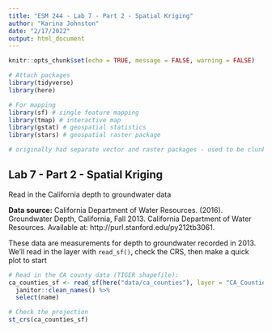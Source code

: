 ```yaml
---
title: "ESM 244 - Lab 7 - Part 2 - Spatial Kriging"
author: "Karina Johnston"
date: "2/17/2022"
output: html_document
---
```


```r
knitr::opts_chunk$set(echo = TRUE, message = FALSE, warning = FALSE)

# Attach packages
library(tidyverse)
library(here)

# For mapping
library(sf) # single feature mapping
library(tmap) # interactive map
library(gstat) # geospatial statistics
library(stars) # geospatial raster package

# originally had separate vector and raster packages - used to be clunky, vector turned into sf package, stars turned into the new raster package - spatio-temporal arrays?

```

## Lab 7 - Part 2 - Spatial Kriging

Read in the California depth to groundwater data

**Data source:** California Department of Water Resources. (2016). Groundwater Depth, California, Fall 2013. California Department of Water Resources. Available at: http://purl.stanford.edu/py212tb3061.

These data are measurements for depth to groundwater recorded in 2013. We'll read in the layer with `read_sf()`, check the CRS, then make a quick plot to start

```r

# Read in the CA county data (TIGER shapefile):
ca_counties_sf <- read_sf(here("data/ca_counties"), layer = "CA_Counties_TIGER2016") %>% 
  janitor::clean_names() %>% 
  select(name)

# Check the projection
st_crs(ca_counties_sf)



```


